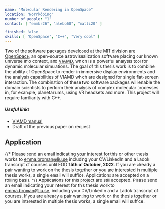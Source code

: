 ---
name: "Molecular Rendering in OpenSpace"
location: "Norrköping"
number_of_people: "1"
contact: [ "emmbr26", "alebo68", "matli20" ]

finished: false
skills: [ "OpenSpace", "C++", "Very cool" ]
---

Two of the software packages developed at the MIT division are [OpenSpace](https://openspaceproject.com), an open-source astrovisualization software placing our known universe into context, and [VIAMD](https://github.com/scanberg/viamd), which is a powerful analysis tool for dynamic molecular simulations.  The goal of this thesis work is to combine the ability of OpenSpace to render in immersive display environments and the analysis capabilities of VIAMD which are designed for single flat-screen interaction.  The combination of these two software packages will enable the domain scientists to perform their analysis of complex molecular processes in, for example, planetariums, using VR headsets and more.  This project will require familiarity with C++.

##### Useful links
- [VIAMD manual](https://github.com/scanberg/viamd/wiki)
- Draft of the previous paper on request

## Application
{/*
Please send an email indicating your interest for this or other thesis works to [emma.broman@liu.se](mailto:emma.broman@liu.se) including your CV/LinkedIn and a Ladok transcript of courses until EOD **15th of October, 2022**. If you are already a pair wanting to work on the thesis together or you are interested in multiple thesis works, a single email will suffice. 
Applications are accepted on a rolling basis.
*/}
Applications for this project are still accepted. Please send an email indicating your interest for this thesis work to [emma.broman@liu.se](mailto:emma.broman@liu.se), including your CV/LinkedIn and a Ladok transcript of courses. If you are already a pair wanting to work on the thesis together or you are interested in multiple thesis works, a single email will suffice.
